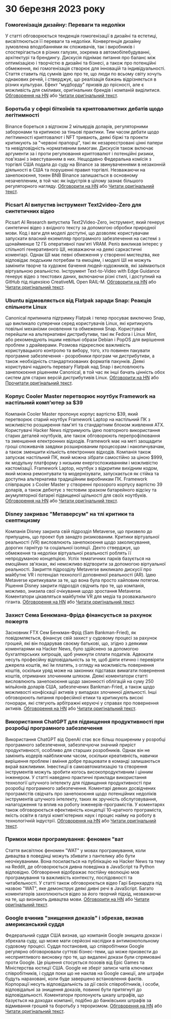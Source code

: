 

<CallToAction />

<Steps>

# 30 березня 2023 року

### Гомогенізація дизайну: Переваги та недоліки

У статті обговорюється тенденція гомогенізації в дизайні та естетиці, висвітлюються її переваги та недоліки. Конвергенція дизайну зумовлена вподобаннями як споживачів, так і виробників і спостерігається в різних галузях, зокрема в автомобілебудуванні, архітектурі та брендингу. Дискусія піднімає питання про баланс між оптимізацією і творчістю в дизайні та бізнесі, а також про потенційні обмеження, які гомогенізація створює для інновацій та індивідуальності. Стаття ставить під сумнів ідею про те, що люди по всьому світу хочуть однакових речей, і стверджує, що реалізація бажань відрізняється в різних культурах. Ефект "мудборду" призвів до прісності, але є можливість для сміливих, оригінальних брендів і компаній виділитися.
[Обговорення на HN](http://news.ycombinator.com/item?id=35355703) або [Читати оригінальний текст](https://www.alexmurrell.co.uk/articles/the-age-of-average).

### Боротьба у сфері біткоїнів та криптовалютних дебатів щодо легітимності

Binance бореться з відтоком 2 мільярдів доларів, регуляторними заборонами та критикою за тіньові практики. Тим часом дебати щодо легітимності криптовалют і NFT тривають, деякі біржі та проекти критикують за "червоні прапорці", такі як незареєстровані цінні папери та невідповідність нормативним вимогам. Дискусія також включає аргументи за і проти регулювання криптовалют і потенційні ризики, пов'язані з інвестуванням в них. Нещодавно Федеральна комісія з торгівлі США подала до суду на Binance за звинуваченнями в незаконній діяльності в США та порушенні правил торгівлі. Незважаючи на занепокоєння, токен BNB Binance залишається в основному незачепленим, в той час як індустрія в цілому зазнає більшого регуляторного нагляду.
[Обговорити на HN](http://news.ycombinator.com/item?id=35351805) або [Читати оригінальний текст](https://www.wsj.com/articles/binance-sees-2-billion-in-outflows-as-troubles-compound-9a136e21).

### Picsart AI випустив інструмент Text2video-Zero для синтетичних відео

Picsart AI Research випустила Text2Video-Zero, інструмент, який генерує синтетичні відео з вхідного тексту за допомогою обробки природної мови. Код і ваги для моделі доступні, що дозволяє користувачам запускати власний екземпляр програмного забезпечення на системі з щонайменше 12 ГБ оперативної пам'яті VRAM. Реліз викликав інтерес у спільноті генеративного ШІ, незважаючи на деякі саркастичні коментарі. Однак ШІ має певні обмеження у створенні мистецтва, яке відповідає людським потребам та емоціям, і моделі ШІ не можуть замінити творче та художнє бачення людей-художників, які займаються віртуальною реальністю. Інструмент Text-to-Video with Edge Guidance генерує відео з текстових даних, включаючи різні стилі, і доступний на GitHub під ліцензією CreativeML Open RAIL-M.
[Обговорити на HN](http://news.ycombinator.com/item?id=35352452) або [Читати оригінальний текст](https://github.com/Picsart-AI-Research/Text2Video-Zero).

### Ubuntu відмовляється від Flatpak заради Snap: Реакція спільноти Linux

Canonical припинила підтримку Flatpak і тепер просуває виключно Snap, що викликало суперечки серед користувачів Linux, які критикують повільні механізми оновлення та обмеження Snap. Користувачі перейшли на альтернативні дистрибутиви, такі як Fedora і Linux Mint, або рекомендують іншим невільні образи Debian і PopOS для вирішення проблем з драйверами. Розмова підкреслює важливість користувацького контролю та вибору, того, хто повинен пакувати програмне забезпечення - розробники програм чи дистрибутиви, а також необхідність стандартизованих форматів пакунків. Деякі користувачі надають перевагу Flatpak над Snap і висловлюють занепокоєння рішенням Canonical, в той час як інші бачать цінність обох систем для старих версій дистрибутивів Linux.
[Обговорити на HN](http://news.ycombinator.com/item?id=35354729) або [Прочитати оригінальний текст](https://lwn.net/SubscriberLink/927262/6adb2350e2b0d2ce/).

### Корпус Cooler Master перетворює ноутбук Framework на настільний комп'ютер за $39

Компанія Cooler Master пропонує корпус вартістю $39, який перетворює старий ноутбук Framework Laptop на настільний ПК з можливістю розширення пам'яті та стандартним блоком живлення ATX. Користувачі Hacker News підтримують ідею повторного використання старих деталей ноутбуків, але також обговорюють перепрофілювання та зменшення електронних відходів. Framework має на меті заощадити гроші споживачів завдяки розширюваним процесорам і накопичувачам, а також зменшити кількість електронних відходів. Компанія також запускає настільний ПК, який можна зібрати самостійно за ціною $999, як модульну платформу з низьким енергоспоживанням і можливістю кастомізації. Framework Laptop, ноутбук з відкритим вихідним кодом, який можна ремонтувати та модернізувати, запускається як стійка та доступна альтернатива традиційним виробникам ПК. Framework співпрацює з Cooler Master у створенні прозорого корпусу вартістю 39 доларів, а також дебютує з тестовим зразком батарейного відсіку та акумуляторної батареї підвищеної щільності для своїх ноутбуків.
[Обговорення на HN](http://news.ycombinator.com/item?id=35350288) або [Читати оригінальний текст](https://www.theverge.com/2023/3/23/23652939/framework-cooler-master-sff-pc-case).

### Disney закриває "Метаверсум" на тлі критики та скептицизму

Компанія Disney закрила свій підрозділ Metaverse, що призвело до припущень, що проект був занадто ризикованим. Критики віртуальної реальності (VR) висловлюють занепокоєння щодо заколисування, дорогих гарнітур та соціальної ізоляції. Дехто стверджує, що обмеження та недоліки віртуальної реальності роблять її непродуманою концепцією. Успіх тематичних парків базується на емоційних зв'язках, які неможливо відтворити за допомогою віртуальної реальності. Закриття підрозділу Metaverse викликало дискусії про майбутнє VR і потенціал технології доповненої реальності (AR). Ідею Metaverse критикували за те, що вона була просто хайповим потягом. Рішення Disney закрити підрозділ свідчить про те, що компанія, можливо, знизила свої очікування щодо зростання Metaverse. Коментатори цікавляться майбутнім VR для медіа та розважального гіганта.
[Обговорення на HN](http://news.ycombinator.com/item?id=35350952) або [Читати оригінальний текст](https://www.wsj.com/articles/disney-eliminates-its-metaverse-division-as-part-of-companys-layoffs-plan-94b03650).

### Захист Сема Бенкмана-Фріда фінансується за рахунок пожертв

Засновник FTX Сем Бенкман-Фрід (Sam Bankman-Fried), як повідомляється, фінансує свій захист у судовому процесі за рахунок грошей, які він подарував своєму батькові, що, згідно з деякими коментарями на Hacker News, було здійснено за допомогою бухгалтерських хитрощів, щоб уникнути сплати податків. Адвокати несуть професійну відповідальність за те, щоб діяти етично і перевіряти джерела коштів, які їм платять, з огляду на можливість повернення коштів, оскільки уряд може на законних підставах вимагати повернення коштів, отриманих злочинним шляхом. Деякі коментатори статті висловлюють занепокоєння щодо законності облігацій на суму 250 мільйонів доларів США, забезпечених Bankman-Fried, а також щодо можливості конфіскації активів у випадках злочинної діяльності. Інші обговорюють питання професійної етики та критикують високі гонорари, які стягують арбітражні керуючі у справах про повернення активів.
[Обговорення на HN](http://news.ycombinator.com/item?id=35358698) або [Читати оригінальний текст](https://www.forbes.com/sites/sarahemerson/2023/03/29/sam-bankman-fried-legal-fees-funded-by-alameda-money-gifted-to-father-joe-bankman/).

### Використання ChatGPT для підвищення продуктивності при розробці програмного забезпечення

Використання ChatGPT від OpenAI стає все більш поширеним у розробці програмного забезпечення, забезпечуючи значний приріст продуктивності, особливо для старших розробників. Однак він не замінить кодерів найближчим часом, оскільки креативність, навички вирішення проблем і вміння добре працювати в команді залишаються вкрай важливими. Інвестиції в самоавтоматизацію та створення інструментів можуть зробити когось високопродуктивним і цінним інженером. У статті наведено практичні приклади використання технології штучного інтелекту для підвищення продуктивності при розробці програмного забезпечення. Коментарі деяких досвідчених програмістів свідчать про занепокоєння щодо потенційних недоліків інструментів штучного інтелекту, таких як зручність обслуговування, налагодження та вплив на роботу інженерів-програмістів. У коментарях також обговорюється ефективність концепції 10-кратного програміста, якість освіти в галузі комп'ютерних наук і процес найму на роботу в технологічній індустрії.
[Обговорення на HN](http://news.ycombinator.com/item?id=35356054) або [Читати оригінальний текст](https://kadekillary.work/posts/1000x-eng/).

### Примхи мови програмування: феномен "ват

Стаття висвітлює феномен "WAT" у мовах програмування, коли дивацтва в поведінці можуть збивати з пантелику або бути неочікуваними. Вона посилається на публікацію на Hacker News та тему на Reddit, де обговорюється дивна поведінка в JavaScript та Python відповідно. Обговорення відображає постійну еволюцію мов програмування та важливість контексту, послідовності та читабельності. У статті також обговорюється відео Гарі Бернхардта під назвою "WAT", яке демонструє деякі дивні речі в JavaScript. Багато коментаторів захоплюються відео за його творчий підхід, незважаючи на те, що визнають дивацтва мови.
[Обговорити на HN](http://news.ycombinator.com/item?id=35363044) або [Читати оригінальний текст](https://www.destroyallsoftware.com/talks/wat).

### Google вчинив "знищення доказів" і збрехав, визнав американський суддя

Федеральний суддя США визнав, що компанія Google знищила докази і збрехала суду, що може мати серйозні наслідки в антимонопольному судовому процесі. Суддя постановив, що співробітники Google регулярно обговорювали суттєві бізнес-теми, що може призвести до несприятливого висновку про те, що видалені докази були спрямовані проти Google. Це рішення стосується позовів від Epic Games та Міністерства юстиції США. Google не зберіг записи чатів ключових співробітників, і суддя поки що не наклав на Google санкції, але штрафи будуть нараховані, коли буде завершено встановлення фактів. Корпорації несуть відповідальність за дії своїх співробітників, і особи, відповідальні за знищення доказів, повинні бути притягнуті до відповідальності. Коментатори пропонують шкалу штрафів, що базується на доходах компанії, подібно до банківських штрафів за відмивання грошей та боротьбу з тероризмом.
[Обговорення на HN](http://news.ycombinator.com/item?id=35363095) або [Читати оригінальний текст](https://storage.courtlistener.com/recap/gov.uscourts.cand.373179/gov.uscourts.cand.373179.469.0.pdf).

</Steps>
